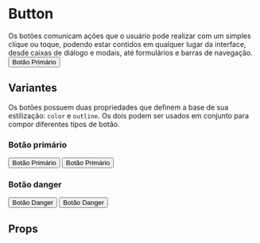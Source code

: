 
<Meta title="Atoms/Button" component={Button} />

<style>{`
  .flex-container {
    margin: 0 auto;
    display: flex;
    justify-content: center;
    margin: 36px;
  }
`}</style>

# Button

<Description>
    Os botões comunicam ações que o usuário pode realizar com um simples clique ou toque, podendo estar contidos em qualquer lugar da interface, desde caixas de diálogo e modais, até formulários e barras de navegação.
</Description>

<div className="flex-container">
    <Button color="primary">Botão Primário</Button>
</div>

## Variantes

Os botões possuem duas propriedades que definem a base de sua estilização: `color` e `outline`. Os dois podem ser usados
em conjunto para compor diferentes tipos de botão.

### Botão primário

<Canvas>
    <Story name="Primary Button">
        <Button color="primary">Botão Primário</Button>
    </Story>
</Canvas>

<Canvas>
    <Story name="Primary Button (Outline)">
        <Button color="primary" hasOutline={true}>
            Botão Primário
        </Button>
    </Story>
</Canvas>

### Botão danger

<Canvas>
    <Story name="Danger Button">
        <Button color="danger">Botão Danger</Button>
    </Story>
</Canvas>

<Canvas>
    <Story name="Danger Button (Outline)">
        <Button color="danger" hasOutline={true}>
            Botão Danger
        </Button>
    </Story>
</Canvas>

## Props

<Props of={Button} />
